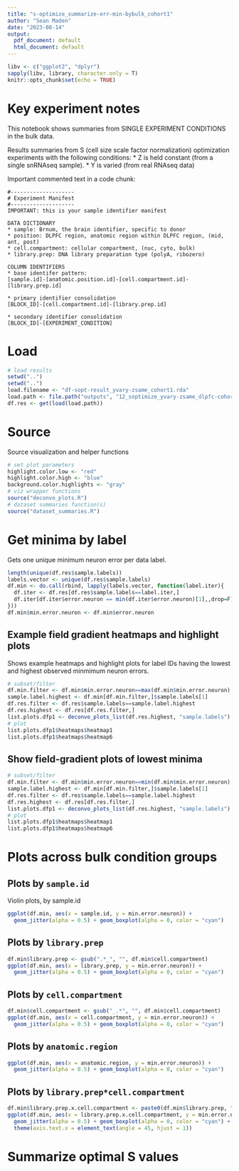 ```yaml
---
title: "s-optimize_summarize-err-min-bybulk_cohort1"
author: "Sean Maden"
date: "2023-08-14"
output:
  pdf_document: default
  html_document: default
---
```


```r
libv <- c("ggplot2", "dplyr")
sapply(libv, library, character.only = T)
knitr::opts_chunk$set(echo = TRUE)
```

# Key experiment notes

This notebook shows summaries from SINGLE EXPERIMENT CONDITIONS in the bulk data.

Results summaries from S (cell size scale factor normalization) optimization 
experiments with the following conditions:
* Z is held constant (from a single snRNAseq sample).
* Y is varied (from real RNAseq data)

Important commented text in a code chunk:

```
#--------------------
# Experiment Manifest
#--------------------
IMPORTANT: this is your sample identifier manifest

DATA DICTIONARY
* sample: Brnum, the brain identifier, specific to donor
* position: DLPFC region, anatomic region within DLPFC region, (mid, ant, post)
* cell.compartment: cellular compartment, (nuc, cyto, bulk)
* library.prep: DNA library preparation type (polyA, ribozero)

COLUMN IDENTIFIERS
* base identifer pattern:
[sample.id]-[anatomic.position.id]-[cell.compartment.id]-[library.prep.id]

* primary identifier consolidation
[BLOCK_ID]-[cell.compartment.id]-[library.prep.id]

* secondary identifier consolidation
[BLOCK_ID]-[EXPERIMENT_CONDITION]

```

# Load

```r
# load results
setwd("..")
setwd("..")
load.filename <- "df-sopt-result_yvary-zsame_cohort1.rda"
load.path <- file.path("outputs", "12_soptimize_yvary-zsame_dlpfc-cohort1", load.filename)
df.res <- get(load(load.path))
```

# Source

Source visualization and helper functions

```r
# set plot parameters
highlight.color.low <- "red"
highlight.color.high <- "blue"
background.color.highlights <- "gray"
# viz wrapper functions
source("deconvo_plots.R")
# dataset summaries function(s)
source("dataset_summaries.R")
```

# Get minima by label

Gets one unique minimum neuron error per data label.

```r
length(unique(df.res$sample.labels))
labels.vector <- unique(df.res$sample.labels)
df.min <- do.call(rbind, lapply(labels.vector, function(label.iter){
  df.iter <- df.res[df.res$sample.labels==label.iter,]
  df.iter[df.iter$error.neuron == min(df.iter$error.neuron)[1],,drop=F]
}))
df.min$min.error.neuron <- df.min$error.neuron
```

## Example field gradient heatmaps and highlight plots

Shows example heatmaps and highlight plots for label IDs having the lowest and highest observed minmimum neuron errors.

```r
# subset/filter
df.min.filter <- df.min$min.error.neuron==max(df.min$min.error.neuron)
sample.label.highest <- df.min[df.min.filter,]$sample.labels[1]
df.res.filter <- df.res$sample.labels==sample.label.highest
df.res.highest <- df.res[df.res.filter,]
list.plots.dfp1 <- deconvo_plots_list(df.res.highest, "sample.labels")
# plot
list.plots.dfp1$heatmaps$heatmap1
list.plots.dfp1$heatmaps$heatmap6
```

## Show field-gradient plots of lowest minima


```r
# subset/filter
df.min.filter <- df.min$min.error.neuron==min(df.min$min.error.neuron)
sample.label.highest <- df.min[df.min.filter,]$sample.labels[1]
df.res.filter <- df.res$sample.labels==sample.label.highest
df.res.highest <- df.res[df.res.filter,]
list.plots.dfp1 <- deconvo_plots_list(df.res.highest, "sample.labels")
# plot
list.plots.dfp1$heatmaps$heatmap1
list.plots.dfp1$heatmaps$heatmap6
```

# Plots across bulk condition groups

## Plots by `sample.id`

Violin plots, by sample.id

```r
ggplot(df.min, aes(x = sample.id, y = min.error.neuron)) + 
  geom_jitter(alpha = 0.5) + geom_boxplot(alpha = 0, color = "cyan")
```

## Plots by `library.prep`

```r
df.min$library.prep <- gsub(".*_", "", df.min$cell.compartment)
ggplot(df.min, aes(x = library.prep, y = min.error.neuron)) + 
  geom_jitter(alpha = 0.5) + geom_boxplot(alpha = 0, color = "cyan")
```

## Plots by `cell.compartment`

```r
df.min$cell.compartment <- gsub("_.*", "", df.min$cell.compartment)
ggplot(df.min, aes(x = cell.compartment, y = min.error.neuron)) + 
  geom_jitter(alpha = 0.5) + geom_boxplot(alpha = 0, color = "cyan")
```

## Plots by `anatomic.region`

```r
ggplot(df.min, aes(x = anatomic.region, y = min.error.neuron)) + 
  geom_jitter(alpha = 0.5) + geom_boxplot(alpha = 0, color = "cyan")
```

## Plots by `library.prep*cell.compartment`

```r
df.min$library.prep.x.cell.compartment <- paste0(df.min$library.prep, ";",df.min$cell.compartment)
ggplot(df.min, aes(x = library.prep.x.cell.compartment, y = min.error.neuron)) + 
  geom_jitter(alpha = 0.5) + geom_boxplot(alpha = 0, color = "cyan") +
  theme(axis.text.x = element_text(angle = 45, hjust = 1))
```

# Summarize optimal S values

```r
```
